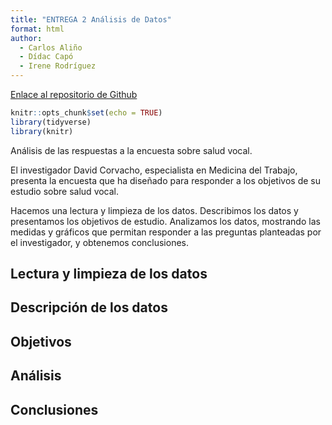 ```yaml
---
title: "ENTREGA 2 Análisis de Datos"
format: html
author: 
  - Carlos Aliño
  - Dídac Capó
  - Irene Rodríguez
---
```


[Enlace al repositorio de Github](https://github.com/WatCadet/ENTREGA_2_AD)

```r
knitr::opts_chunk$set(echo = TRUE)
library(tidyverse)
library(knitr)
```

Análisis de las respuestas a la encuesta sobre salud vocal. 

El investigador David Corvacho, especialista en Medicina del Trabajo, presenta la encuesta que ha diseñado para responder a los objetivos de su estudio sobre salud vocal.

Hacemos una lectura y limpieza de los datos. Describimos los datos y presentamos los objetivos de estudio. Analizamos los datos, mostrando las medidas y gráficos que permitan responder a las preguntas planteadas por el investigador, y obtenemos conclusiones.

## Lectura y limpieza de los datos

## Descripción de los datos

## Objetivos

## Análisis

## Conclusiones
